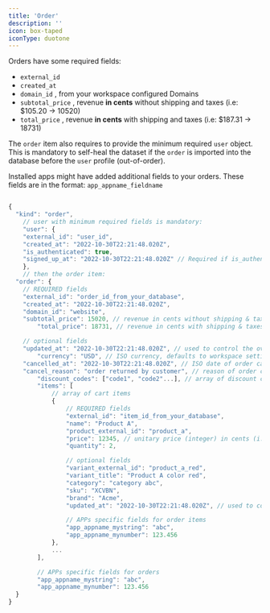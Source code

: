 ```yaml
---
title: 'Order'
description: ''
icon: box-taped
iconType: duotone
---
```


Orders have some required fields:

- `external_id`
- `created_at`
- `domain_id` , from your workspace configured Domains
- `subtotal_price` , revenue **in cents** without shipping and taxes (i.e: $105.20 → 10520)
- `total_price` , revenue **in cents** with shipping and taxes (i.e: $187.31 → 18731)

The `order` item also requires to provide the minimum required `user` object. This is mandatory to self-heal the dataset if the `order` is imported into the database before the `user` profile (out-of-order).

Installed apps might have added additional fields to your orders. These fields are in the format: `app_appname_fieldname`

```jsx

{
  "kind": "order",
	// user with minimum required fields is mandatory:
	"user": {
    "external_id": "user_id",
    "created_at": "2022-10-30T22:21:48.020Z",
    "is_authenticated": true,
    "signed_up_at": "2022-10-30T22:21:48.020Z" // Required if is_authenticated = true
	},
	// then the order item:
  "order": {
    // REQUIRED fields
    "external_id": "order_id_from_your_database",
    "created_at": "2022-10-30T22:21:48.020Z",
    "domain_id": "website",
    "subtotal_price": 15020, // revenue in cents without shipping & taxes (integer)
		"total_price": 18731, // revenue in cents with shipping & taxes included (integer)

    // optional fields
    "updated_at": "2022-10-30T22:21:48.020Z", // used to control the override of existing order fields
		"currency": "USD", // ISO currency, defaults to workspace settings if not provided
    "cancelled_at": "2022-10-30T22:21:48.020Z", // ISO date of order cancellation
    "cancel_reason": "order returned by customer", // reason of order cancellation
		"discount_codes": ["code1", "code2"...], // array of discount codes. useful to attribute order to influencers with the channels mapping.
		"items": [
			// array of cart items
			{
				// REQUIRED fields
				"external_id": "item_id_from_your_database",
				"name": "Product A",
				"product_external_id": "product_a",
				"price": 12345, // unitary price (integer) in cents (i.e: $105.20 → 10520)
				"quantity": 2,

				// optional fields
				"variant_external_id": "product_a_red",
				"variant_title": "Product A color red",
				"category": "category abc",
				"sku": "XCVBN",
				"brand": "Acme",
				"updated_at": "2022-10-30T22:21:48.020Z", // used to control the override of existing item fields

				// APPs specific fields for order items
				"app_appname_mystring": "abc",
				"app_appname_mynumber": 123.456
			},
			...
		],

		// APPs specific fields for orders
		"app_appname_mystring": "abc",
		"app_appname_mynumber": 123.456
  }
}
```
